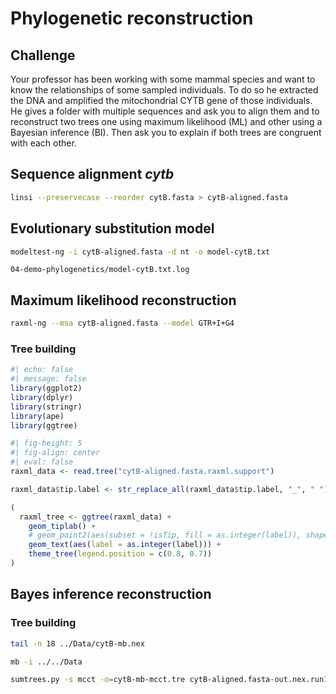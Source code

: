 # Phylogenetic reconstruction

::: {.callout-warning}
## Challenge
Your professor has been working with some mammal species and want to know the relationships of some sampled individuals. To do so he extracted the DNA and amplified the mitochondrial CYTB gene of those individuals. He gives a folder with multiple sequences and ask you to align them and to reconstruct two trees one using maximum likelihood (ML) and other using a Bayesian inference (BI). Then ask you to explain if both trees are congruent with each other.
:::

## Sequence alignment *cytb* {.unnumbered}

```zsh
linsi --preservecase --reorder cytB.fasta > cytB-aligned.fasta
```

## Evolutionary substitution model {.unnumbered}

```zsh
modeltest-ng -i cytB-aligned.fasta -d nt -o model-cytB.txt
```

```zhs
04-demo-phylogenetics/model-cytB.txt.log
```

## Maximum likelihood reconstruction {.unnumbered}

```bash
raxml-ng --msa cytB-aligned.fasta --model GTR+I+G4
```

### Tree building {.unnumbered}

```r
#| echo: false
#| message: false
library(ggplot2)
library(dplyr)
library(stringr)
library(ape)
library(ggtree)
```

```r
#| fig-height: 5
#| fig-align: center
#| eval: false
raxml_data <- read.tree("cytB-aligned.fasta.raxml.support")

raxml_data$tip.label <- str_replace_all(raxml_data$tip.label, "_", " ")

(
  raxml_tree <- ggtree(raxml_data) +
    geom_tiplab() +
    # geom_point2(aes(subset = !isTip, fill = as.integer(label)), shape = 24, size = 3) +
    geom_text(aes(label = as.integer(label))) +
    theme_tree(legend.position = c(0.8, 0.7)) 
)
```

## Bayes inference reconstruction {.unnumbered}

### Tree building {.unnumbered}

```bash
tail -n 18 ../Data/cytB-mb.nex
```

```bash
mb -i ../../Data
```

```bash
sumtrees.py -s mcct -o=cytB-mb-mcct.tre cytB-aligned.fasta-out.nex.run1.t
```

